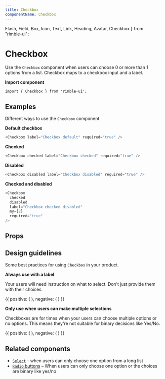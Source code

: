 ```yaml
---
title: Checkbox
componentName: Checkbox
---
```


  Flash,
  Field,
  Box,
  Icon,
  Text,
  Link,
  Heading,
  Avatar,
  Checkbox
} from "rimble-ui";

# Checkbox

Use the `Checkbox` component when users can choose 0 or more than 1 options from a list. Checkbox maps to a checkbox input and a label.

**Import component**

```lang=jsx
import { Checkbox } from 'rimble-ui';
```

## Examples

Different ways to use the `Checkbox` component

**Default checkbox**

```js is=react-live
<Checkbox label="Checkbox default" required="true" />
```

**Checked**

```js is=react-live
<Checkbox checked label="Checkbox checked" required="true" />
```

**Disabled**

```js is=react-live
<Checkbox disabled label="Checkbox disabled" required="true" />
```

**Checked and disabled**

```js is=react-live
<Checkbox
  checked
  disabled
  label="Checkbox checked disabled"
  my={2}
  required="true"
/>
```

## Props

<PropsTable propMetaData={props.propMetaData} />

## Design guidelines

Some best practices for using `Checkbox` in your product.

**Always use with a label**

Your users will need instruction on what to select. Don't just provide them with their choices.

<DoDont>
  {{
    positive: (
      <Box>
        <Field label="Choose any currencies you'd like to track">
          <Checkbox label="Ether (ETH)" required="true" my={2} />
          <Checkbox label="Bitcoin (BTC)" required="true" my={2} />
          <Checkbox label="Ethereum Classic (ETC)" required="true" my={2} />
          <Checkbox label="Litecoin (LTC)" required="true" my={2} />
        </Field>
      </Box>
    ),
    negative: (
      <Box>
        <Checkbox label="Ether (ETH)" required="true" my={2} />
        <Checkbox label="Bitcoin (BTC)" required="true" my={2} />
        <Checkbox label="Ethereum Classic (ETC)" required="true" my={2} />
        <Checkbox label="Litecoin (LTC)" required="true" my={2} />
      </Box>
    )
  }}
</DoDont>

**Only use when users can make multiple selections**

Checkboxes are for times when your users can choose multiple options or no options. This means they're not suitable for binary decisions like Yes/No.

<DoDont>
  {{
    positive: (
      <Box>
        <Field label="Choose any currencies you'd like to track">
          <Checkbox label="Ether (ETH)" required="true" my={2} />
          <Checkbox label="Bitcoin (BTC)" required="true" my={2} />
          <Checkbox label="Ethereum Classic (ETC)" required="true" my={2} />
          <Checkbox label="Litecoin (LTC)" required="true" my={2} />
        </Field>
      </Box>
    ),
    negative: (
      <Box>
        <Field label="Would you like alerts when the price changes?">
          <Checkbox label="Yes" required="true" my={2} />
          <Checkbox label="No" required="true" my={2} />
        </Field>
      </Box>
    )
  }}
</DoDont>

## Related components

- [`Select`](/components/rimble-ui/Select) - when users can only choose one option from a long list
- [`Radio` buttons](/components/rimble-ui/Radio) – When users can only choose one option or the choices are binary like yes/no
